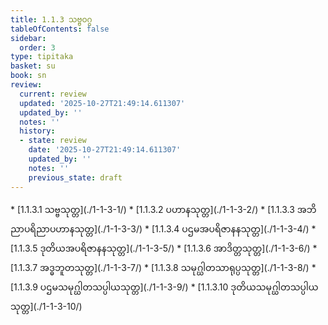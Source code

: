 ```yaml
---
title: 1.1.3 သဗ္ဗဝဂ္ဂ
tableOfContents: false
sidebar:
  order: 3
type: tipitaka
basket: su
book: sn
review:
  current: review
  updated: '2025-10-27T21:49:14.611307'
  updated_by: ''
  notes: ''
  history:
  - state: review
    date: '2025-10-27T21:49:14.611307'
    updated_by: ''
    notes: ''
    previous_state: draft
---
```



<ReviewStatus review={frontmatter.review} showDetails={true} />

<HypothesisAnnotation frontmatter={frontmatter} />

<DynamicBreadcrumb />



<TableOfContents book="sn" section="1.1.3">
* [1.1.3.1 သဗ္ဗသုတ္တ](./1-1-3-1/)
* [1.1.3.2 ပဟာနသုတ္တ](./1-1-3-2/)
* [1.1.3.3 အဘိညာပရိညာပဟာနသုတ္တ](./1-1-3-3/)
* [1.1.3.4 ပဌမအပရိဇာနနသုတ္တ](./1-1-3-4/)
* [1.1.3.5 ဒုတိယအပရိဇာနနသုတ္တ](./1-1-3-5/)
* [1.1.3.6 အာဒိတ္တသုတ္တ](./1-1-3-6/)
* [1.1.3.7 အဒ္ဓဘူတသုတ္တ](./1-1-3-7/)
* [1.1.3.8 သမုဂ္ဃါတသာရုပ္ပသုတ္တ](./1-1-3-8/)
* [1.1.3.9 ပဌမသမုဂ္ဃါတသပ္ပါယသုတ္တ](./1-1-3-9/)
* [1.1.3.10 ဒုတိယသမုဂ္ဃါတသပ္ပါယသုတ္တ](./1-1-3-10/)
</TableOfContents>